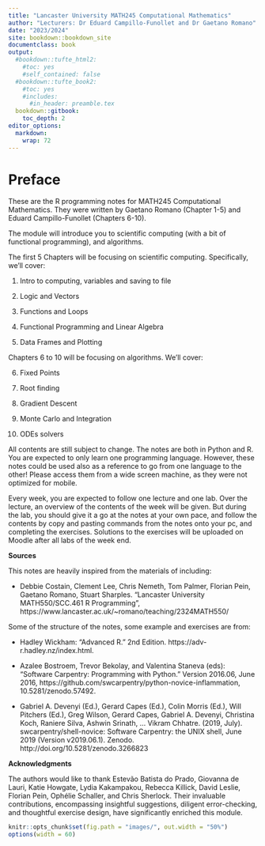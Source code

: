 ```yaml
---
title: "Lancaster University MATH245 Computational Mathematics"
author: "Lecturers: Dr Eduard Campillo-Funollet and Dr Gaetano Romano"
date: "2023/2024"
site: bookdown::bookdown_site
documentclass: book
output:
  #bookdown::tufte_html2:
    #toc: yes
    #self_contained: false
  #bookdown::tufte_book2:
    #toc: yes
    #includes:
      #in_header: preamble.tex
  bookdown::gitbook:
    toc_depth: 2
editor_options: 
  markdown: 
    wrap: 72
---
```


# Preface {.unnumbered}

These are the R programming notes for MATH245 Computational Mathematics.
They were written by Gaetano Romano (Chapter 1-5) and Eduard
Campillo-Funollet (Chapters 6-10).

The module will introduce you to scientific computing (with a bit of
functional programming), and algorithms.

The first 5 Chapters will be focusing on scientific computing.
Specifically, we'll cover:

1.  Intro to computing, variables and saving to file

2.  Logic and Vectors

3.  Functions and Loops

4.  Functional Programming and Linear Algebra

5.  Data Frames and Plotting

Chapters 6 to 10 will be focusing on algorithms. We'll cover:

6.  Fixed Points

7.  Root finding

8.  Gradient Descent

9.  Monte Carlo and Integration

10. ODEs solvers

All contents are still subject to change. The notes are both in Python and R. You are expected to only learn one programming language. However, these notes could be used also as a reference to go from one language to the other! Please access them from a wide screen machine, as they were not optimized for mobile.

Every week, you are expected to follow one lecture and one lab. Over the lecture, an overview of the contents of the week will be given. But during the lab, you should give it a go at the notes at your own pace, and follow the contents by copy and pasting commands from the notes onto your pc, and completing the exercises.
Solutions to the exercises will be uploaded on Moodle after all labs of the week end.

**Sources**

This notes are heavily inspired from the materials of including:

-   Debbie Costain, Clement Lee, Chris Nemeth, Tom Palmer, Florian Pein, Gaetano Romano, Stuart Sharples.
"Lancaster University MATH550/SCC.461 R Programming",
https://www.lancaster.ac.uk/~romano/teaching/2324MATH550/

Some of the structure of the notes, some example and exercises are from: 

-   Hadley Wickham: "Advanced R." 2nd Edition. https://adv-r.hadley.nz/index.html.

-   Azalee Bostroem, Trevor Bekolay, and Valentina Staneva (eds):
"Software Carpentry: Programming with Python."  Version 2016.06, June
2016, https://github.com/swcarpentry/python-novice-inflammation,
10.5281/zenodo.57492.

-   Gabriel A. Devenyi (Ed.), Gerard Capes (Ed.), Colin Morris (Ed.), Will Pitchers (Ed.),
Greg Wilson, Gerard Capes, Gabriel A. Devenyi, Christina Koch, Raniere Silva, Ashwin Srinath, … Vikram Chhatre.
(2019, July). swcarpentry/shell-novice: Software Carpentry: the UNIX shell, June 2019 (Version v2019.06.1).
Zenodo. http://doi.org/10.5281/zenodo.3266823

**Acknowledgments**

The authors would like to thank Estevão Batista do Prado, Giovanna de Lauri, Katie Howgate, Lydia Kakampakou, Rebecca Killick, David Leslie, Florian Pein, Ophélie Schaller, and Chris Sherlock. Their invaluable contributions, encompassing insightful suggestions, diligent error-checking, and thoughtful exercise design, have significantly enriched this module.

```r
knitr::opts_chunk$set(fig.path = "images/", out.width = "50%")
options(width = 60)
```
